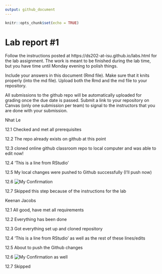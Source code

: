 ```yaml
---
output: github_document
---
```


<!-- README.md is generated from README.Rmd. Please edit the README.Rmd file -->


```r
knitr::opts_chunk$set(echo = TRUE)
```

# Lab report #1

Follow the instructions posted at https://ds202-at-isu.github.io/labs.html for the lab assignment. The work is meant to be finished during the lab time, but you have time until Monday evening to polish things.

Include your answers in this document (Rmd file). Make sure that it knits properly (into the md file). Upload both the Rmd and the md file to your repository.  

All submissions to the github repo will be automatically uploaded for grading once the due date is passed.
Submit a link to your repository on Canvas (only one submission per team) to signal to the instructors that you are done with your submission.

Nhat Le

12.1 Checked and met all prerequisites

12.2 The repo already exists on github at this point

12.3 cloned online github classroom repo to local computer and was able to edit now!

12.4 'This is a line from RStudio'

12.5 My local changes were pushed to Github successfully (I'll push now)

12.6 ![My Confirmation](images/nhatle.png)

12.7 Skipped this step because of the instructions for the lab

Keenan Jacobs

12.1 All good, have met all requirements

12.2 Everything has been done

12.3 Got everything set up and cloned repository

12.4 'This is a line from RStudio' as well as the rest of these lines/edits

12.5 About to push the Github changes

12.6 ![My Confirmation as well](images/kjacobs.png)

12.7 Skipped


